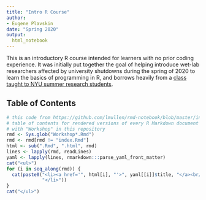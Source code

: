 ```yaml
---
title: "Intro R Course"
author:
- Eugene Plavskin
date: "Spring 2020"
output:
  html_notebook
---
```


This is an introductory R course intended for learners with no prior coding experience. It was initially put together the goal of helping introduce wet-lab researchers affected by university shutdowns during the spring of 2020 to learn the basics of programming in R, and borrows heavily from a [class taught to NYU summer research students](https://github.com/plavskin/SURP_R_course). 

## Table of Contents

```r
# this code from https://github.com/lmullen/rmd-notebook/blob/master/index.Rmd
# table of contents for rendered versions of every R Markdown document starting
# with "Workshop" in this repository
rmd <- Sys.glob("Workshop*.Rmd")
rmd <- rmd[rmd != "index.Rmd"]
html <- sub(".Rmd", ".html", rmd)
lines <- lapply(rmd, readLines)
yaml <- lapply(lines, rmarkdown:::parse_yaml_front_matter)
cat("<ul>")
for (i in seq_along(rmd)) {
  cat(paste0("<li><a href='", html[i], "'>", yaml[[i]]$title, "</a><br/>",
             "</li>"))
}
cat("</ul>")
```